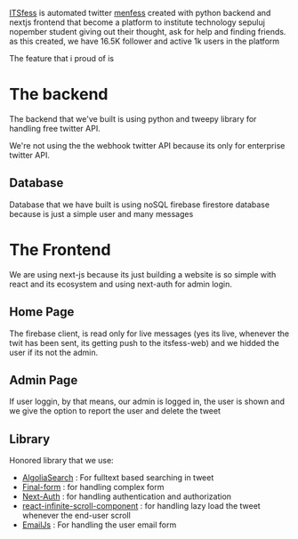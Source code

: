 [ITSfess](https://itsfess.vercel.app) is automated twitter [menfess](https://twitter.com/its_fess) created with python backend and nextjs frontend that become a platform to institute technology sepuluj nopember student giving out their thought, ask for help and finding friends. as this created, we have 16.5K follower and active 1k users in the platform

The feature that i proud of is

# The backend

The backend that we've built is using python and tweepy library for handling free twitter API.

We're not using the the webhook twitter API because its only for enterprise twitter API.

## Database

Database that we have built is using noSQL firebase firestore database because is just a simple user and many messages

# The Frontend

We are using next-js because its just building a website is so simple with react and its ecosystem and using next-auth for admin login.

## Home Page

The firebase client, is read only for live messages (yes its live, whenever the twit has been sent, its getting push to the itsfess-web) and we hidded the user if its not the admin.

## Admin Page

If user loggin, by that means, our admin is logged in, the user is shown and we give the option to report the user and delete the tweet

## Library

Honored library that we use:

<ul>
  <li>
    <a href="https://www.algolia.com/">AlgoliaSearch</a> : For fulltext based
    searching in tweet
  </li>
  <li>
    <a href="https://final-form.org/react">Final-form</a> : for handling complex
    form
  </li>
  <li>
    <a href="https://next-auth.js.org/">Next-Auth</a> : for handling
    authentication and authorization
  </li>
  <li>
    <a href="https://github.com/ankeetmaini/react-infinite-scroll-component">react-infinite-scroll-component</a>
    : for handling lazy load the tweet whenever the end-user scroll
  </li>
  <li>
    <a href="https://www.emailjs.com/">EmailJs</a> : For handling the user email
    form
  </li>
</ul>
